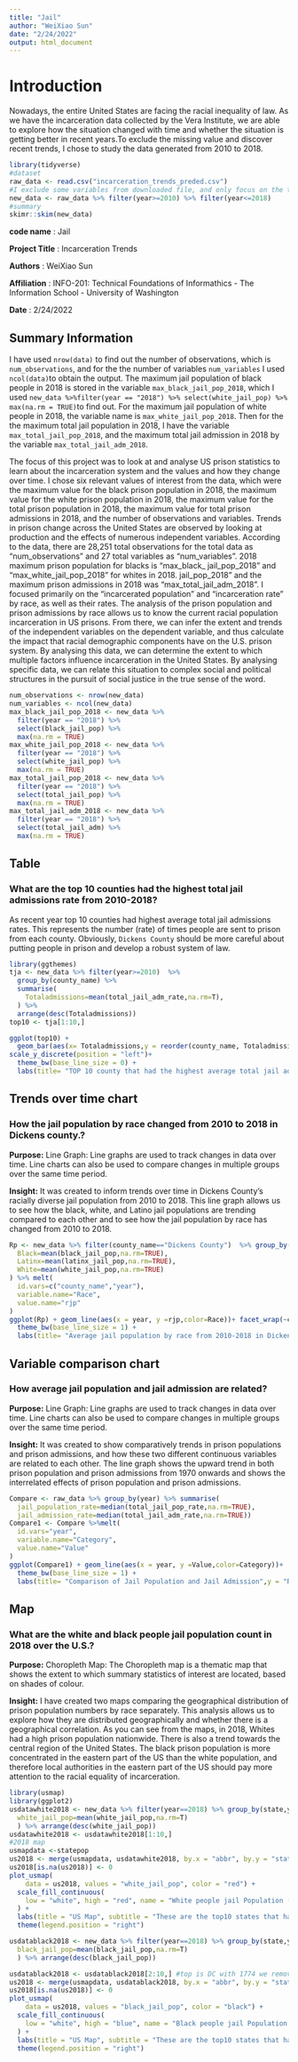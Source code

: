 ```yaml
---
title: "Jail"
author: "WeiXiao Sun"
date: "2/24/2022"
output: html_document
---
```

# Introduction 

Nowadays, the entire United States are facing the racial inequality of law. As we have the incarceration data collected by the Vera Institute, we are able to explore how the situation changed with time and whether the situation is getting better in recent years.To exclude the missing value and discover recent trends, I chose to study the data generated from 2010 to 2018.

```r
library(tidyverse)
#dataset
raw_data <- read.csv("incarceration_trends_preded.csv") 
#I exclude some variables from downloaded file, and only focus on the time peroid 2010-2018
new_data <- raw_data %>% filter(year>=2010) %>% filter(year<=2018)
#summary
skimr::skim(new_data)
```

**code name** : Jail

**Project Title** : Incarceration Trends

**Authors** : WeiXiao Sun

**Affiliation** : INFO-201: Technical Foundations of Informathics - The Information School - University of Washington

**Date** : 2/24/2022

## Summary Information
I have used `nrow(data)` to find out the number of observations, which is `num_observations`, and for the the number of variables `num_variables` I used `ncol(data)`to obtain the output. The maximum jail population of black people in 2018 is stored in the variable `max_black_jail_pop_2018`, which I used `new_data %>%filter(year == "2018") %>% select(white_jail_pop) %>% max(na.rm = TRUE)`to find out. For the maximum jail population of white people in 2018, the variable name is `max_white_jail_pop_2018`. Then for the the maximum total jail population in 2018, I have the variable `max_total_jail_pop_2018`, and the maximum total jail admission in 2018 by the variable `max_total_jail_adm_2018`.

The focus of this project was to look at and analyse US prison statistics to learn about the incarceration system and the values and how they change over time. I chose six relevant values of interest from the data, which were the maximum value for the black prison population in 2018, the maximum value for the white prison population in 2018, the maximum value for the total prison population in 2018, the maximum value for total prison admissions in 2018, and the number of observations and variables. Trends in prison change across the United States are observed by looking at production and the effects of numerous independent variables. According to the data, there are 28,251 total observations for the total data as "num_observations" and 27 total variables as "num_variables". 2018 maximum prison population for blacks is "max_black_ jail_pop_2018" and "max_white_jail_pop_2018" for whites in 2018. jail_pop_2018" and the maximum prison admissions in 2018 was "max_total_jail_adm_2018". I focused primarily on the "incarcerated population" and "incarceration rate" by race, as well as their rates. The analysis of the prison population and prison admissions by race allows us to know the current racial population incarceration in US prisons. From there, we can infer the extent and trends of the independent variables on the dependent variable, and thus calculate the impact that racial demographic components have on the U.S. prison system. By analysing this data, we can determine the extent to which multiple factors influence incarceration in the United States. By analysing specific data, we can relate this situation to complex social and political structures in the pursuit of social justice in the true sense of the word.
```r
num_observations <- nrow(new_data)
num_variables <- ncol(new_data)
max_black_jail_pop_2018 <- new_data %>%
  filter(year == "2018") %>%
  select(black_jail_pop) %>%
  max(na.rm = TRUE)
max_white_jail_pop_2018 <- new_data %>%
  filter(year == "2018") %>%
  select(white_jail_pop) %>%
  max(na.rm = TRUE)
max_total_jail_pop_2018 <- new_data %>%
  filter(year == "2018") %>%
  select(total_jail_pop) %>%
  max(na.rm = TRUE)
max_total_jail_adm_2018 <- new_data %>%
  filter(year == "2018") %>%
  select(total_jail_adm) %>%
  max(na.rm = TRUE)
```

## Table 
### What are the top 10 counties had the highest total jail admissions rate from 2010-2018?

As recent year top 10 counties had highest average total jail admissions rates. This represents the number (rate) of times people are sent to prison from each county. Obviously, `Dickens County` should be more careful about putting people in prison and develop a robust system of law.

```r
library(ggthemes)
tja <- new_data %>% filter(year>=2010)  %>% 
  group_by(county_name) %>%
  summarise(
    Totaladmissions=mean(total_jail_adm_rate,na.rm=T),
  ) %>%
  arrange(desc(Totaladmissions))
top10 <- tja[1:10,]

ggplot(top10) +
  geom_bar(aes(x= Totaladmissions,y = reorder(county_name, Totaladmissions)), width=0.5,stat='identity',fill="red") +
scale_y_discrete(position = "left")+
  theme_bw(base_line_size = 0) +
  labs(title= "TOP 10 county that had the highest average total jail admissions rate from 2010-2018",y = NULL,x="average value")
```

## Trends over time chart
### How the jail population by race changed from 2010 to 2018 in Dickens county.?

**Purpose:** Line Graph: Line graphs are used to track changes in data over time. Line charts can also be used to compare changes in multiple groups over the same time period.

**Insight:** It was created to inform trends over time in Dickens County's racially diverse jail population from 2010 to 2018. This line graph allows us to see how the black, white, and Latino jail populations are trending compared to each other and to see how the jail population by race has changed from 2010 to 2018.

```r
Rp <- new_data %>% filter(county_name=="Dickens County")  %>% group_by(county_name,year) %>% summarise(
  Black=mean(black_jail_pop,na.rm=TRUE),
  Latinx=mean(latinx_jail_pop,na.rm=TRUE),
  White=mean(white_jail_pop,na.rm=TRUE)
) %>% melt(                      
  id.vars=c("county_name","year"),  
  variable.name="Race",         
  value.name="rjp"             
)
ggplot(Rp) + geom_line(aes(x = year, y =rjp,color=Race))+ facet_wrap(~county_name)+
  theme_bw(base_line_size = 1) +
  labs(title= "Average jail population by race from 2010-2018 in Dickens Country",y = "Average jail population",x="Year")
```

## Variable comparison chart
### How average jail population and jail admission are related?

**Purpose:** Line Graph: Line graphs are used to track changes in data over time. Line charts can also be used to compare changes in multiple groups over the same time period.

**Insight:** It was created to show comparatively trends in prison populations and prison admissions, and how these two different continuous variables are related to each other. The line graph shows the upward trend in both prison population and prison admissions from 1970 onwards and shows the interrelated effects of prison population and prison admissions.

```r
Compare <- raw_data %>% group_by(year) %>% summarise(
  jail_population_rate=median(total_jail_pop_rate,na.rm=TRUE),
  jail_admission_rate=median(total_jail_adm_rate,na.rm=TRUE))
Compare1 <- Compare %>%melt(                      
  id.vars="year",  
  variable.name="Category",         
  value.name="Value"             
) 
ggplot(Compare1) + geom_line(aes(x = year, y =Value,color=Category))+
  theme_bw(base_line_size = 1) +
  labs(title= "Comparison of Jail Population and Jail Admission",y = "Rates",x="Year")
```

## Map
### What are the white and black people jail population count in 2018 over the U.S.?

**Purpose:** Choropleth Map: The Choropleth map is a thematic map that shows the extent to which summary statistics of interest are located, based on shades of colour.

**Insight:** I have created two maps comparing the geographical distribution of prison population numbers by race separately. This analysis allows us to explore how they are distributed geographically and whether there is a geographical correlation. As you can see from the maps, in 2018, Whites had a high prison population nationwide. There is also a trend towards the central region of the United States. The black prison population is more concentrated in the eastern part of the US than the white population, and therefore local authorities in the eastern part of the US should pay more attention to the racial equality of incarceration.

```r
library(usmap)
library(ggplot2)
usdatawhite2018 <- new_data %>% filter(year==2018) %>% group_by(state,year) %>% summarise(
  white_jail_pop=mean(white_jail_pop,na.rm=T)
  ) %>% arrange(desc(white_jail_pop))
usdatawhite2018 <- usdatawhite2018[1:10,]
#2018 map
usmapdata <-statepop
us2018 <- merge(usmapdata, usdatawhite2018, by.x = "abbr", by.y = "state",all.x=TRUE)
us2018[is.na(us2018)] <- 0
plot_usmap(
    data = us2018, values = "white_jail_pop", color = "red") + 
  scale_fill_continuous(
    low = "white", high = "red", name = "White people jail Population (2018)", label = scales::comma
  ) + 
  labs(title = "US Map", subtitle = "These are the top10 states that had highest white people jail population count in 2018.") +
  theme(legend.position = "right")
```


```r
usdatablack2018 <- new_data %>% filter(year==2018) %>% group_by(state,year) %>% summarise(
  black_jail_pop=mean(black_jail_pop,na.rm=T)
  ) %>% arrange(desc(black_jail_pop))

usdatablack2018 <- usdatablack2018[2:10,] #top is DC with 1774 we remove it
us2018 <- merge(usmapdata, usdatablack2018, by.x = "abbr", by.y = "state",all.x=TRUE)
us2018[is.na(us2018)] <- 0
plot_usmap(
    data = us2018, values = "black_jail_pop", color = "black") + 
  scale_fill_continuous(
    low = "white", high = "blue", name = "Black people jail Population (2018)", label = scales::comma
  ) + 
  labs(title = "US Map", subtitle = "These are the top10 states that had highest black people jail population count in 2018.") +
  theme(legend.position = "right")
```
